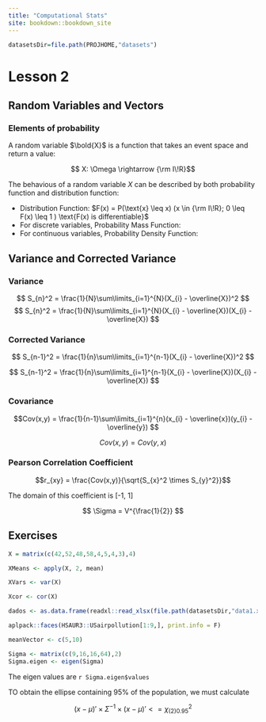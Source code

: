 ```yaml
---
title: "Computational Stats"
site: bookdown::bookdown_site
---
```


```r
datasetsDir=file.path(PROJHOME,"datasets")
```


# Lesson 2

## Random Variables and Vectors

### Elements of probability

A random variable $\bold{X}$ is a function that takes an event space and return a value:

$$ X: \Omega \rightarrow {\rm I\!R}$$

The behavious of a random variable $X$ can be described by both probability function and distribution function:

- Distribution Function: $F(x) = P(\text{x} \leq x) (x \in {\rm I\!R}; 0 \leq F(x) \leq 1 ) \text{F(x) is differentiable}$
- For discrete variables, Probability Mass Function:
- For continuous variables, Probability Density Function:



### 


## Variance and Corrected Variance

### Variance 

$$ S_{n}^2 = \frac{1}{N}\sum\limits_{i=1}^{N}(X_{i} -  \overline{X})^2 $$
$$ S_{n}^2 = \frac{1}{N}\sum\limits_{i=1}^{N}(X_{i} -  \overline{X})(X_{i} -  \overline{X}) $$

### Corrected Variance 

$$ S_{n-1}^2 = \frac{1}{n}\sum\limits_{i=1}^{n-1}(X_{i} -  \overline{X})^2 $$

$$ S_{n-1}^2 = \frac{1}{n}\sum\limits_{i=1}^{n-1}(X_{i} -  \overline{X})(X_{i} -  \overline{X}) $$


### Covariance 

$$Cov(x,y) = \frac{1}{n-1}\sum\limits_{i=1}^{n}(x_{i} -  \overline{x})(y_{i} -  \overline{y}) $$

$$Cov(x,y) = Cov(y,x) $$

### Pearson Correlation Coefficient

$$r_{xy} = \frac{Cov(x,y)}{\sqrt{S_{x}^2 \times S_{y}^2}}$$

The domain of this coefficient is [-1, 1] 


$$ \Sigma = V^{\frac{1}{2}} $$




## Exercises

```r
X = matrix(c(42,52,48,58,4,5,4,3),4)

XMeans <- apply(X, 2, mean)

XVars <- var(X)

Xcor <- cor(X)


```


```r

dados <- as.data.frame(readxl::read_xlsx(file.path(datasetsDir,"data1.xlsx")))

aplpack::faces(HSAUR3::USairpollution[1:9,], print.info = F)

```

```r

meanVector <- c(5,10)

Sigma <- matrix(c(9,16,16,64),2)
Sigma.eigen <- eigen(Sigma)

```

The eigen values are `r Sigma.eigen$values`

TO obtain the ellipse containing 95\% of the population, we must calculate

$$(x-\mu)' \times  \Sigma^{-1} \times (x-\mu)' <= \chi^2_{(2)0.95}$$


